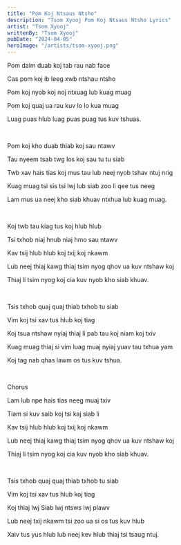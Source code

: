 ```yaml
---
title: "Pom Koj Ntsaus Ntsho"
description: "Tsom Xyooj Pom Koj Ntsaus Ntsho Lyrics"
artist: "Tsom Xyooj"
writtenBy: "Tsom Xyooj"
pubDate: "2024-04-05"
heroImage: "/artists/tsom-xyooj.png"
---
```


Pom daim duab koj tab rau nab face

Cas pom koj ib leeg xwb ntshau ntsho

Pom koj nyob koj noj ntxuag lub kuag muag

Pom koj quaj ua rau kuv lo lo kua muag

Luag puas hlub luag puas puag tus kuv tshuas.

<br />

Pom koj kho duab thiab koj sau ntawv

Tau nyeem tsab twg los koj sau tu tu siab

Twb xav hais tias koj mus tau lub neej nyob tshav ntuj nrig

Kuag muag tsi sis tsi lwj lub siab zoo li qee tus neeg

Lam mus ua neej kho siab khuav ntxhua lub kuag muag.

<br />

Koj twb tau kiag tus koj hlub hlub

Tsi txhob niaj hnub niaj hmo sau ntawv

Kav tsij hlub hlub koj txij koj nkawm

Lub neej thiaj kawg thiaj tsim nyog qhov ua kuv ntshaw koj

Thiaj li tsim nyog koj cia kuv nyob kho siab khuav.

<br />

Tsis txhob quaj quaj thiab txhob tu siab

Vim koj tsi xav tus hlub koj tiag

Koj tsua ntshaw nyiaj thiaj li pab tau koj niam koj txiv

Kuag muag thiaj si vim luag muaj nyiaj yuav tau txhua yam

Koj tag nab qhas lawm os tus kuv tshua.

<br />

Chorus

Lam lub npe hais tias neeg muaj txiv

Tiam si kuv saib koj tsi kaj siab li

Kav tsij hlub hlub koj txij koj nkawm

Lub neej thiaj kawg thiaj tsim nyog qhov ua kuv ntshaw koj

Thiaj li tsim nyog koj cia kuv nyob kho siab khuav.

<br />

Tsis txhob quaj quaj thiab txhob tu siab

Vim koj tsi xav tus hlub koj tiag

Koj thiaj lwj Siab lwj ntsws lwj plawv

Lub neej txij nkawm tsi zoo ua si os tus kuv hlub

Xaiv tus yus hlub lub neej kev hlub thiaj tsi tsaug ntuj.
